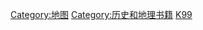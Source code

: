 {{Commonscat|Atlases}}

[[Category:地图|Category:地图]]
[[Category:历史和地理书籍|Category:历史和地理书籍]]
[[Category:工具书|K99]]